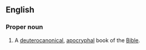 {{book of the Bible|Bel and the Dragon}}

==English==
===Proper noun===
{{en-proper noun}}
# {{context|biblical|lang=en}} A [[deuterocanonical]], [[apocrypha]]l book of the [[Bible]].